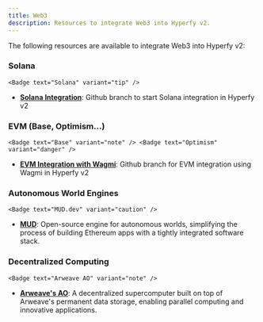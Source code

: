 ```yaml
---
title: Web3
description: Resources to integrate Web3 into Hyperfy v2.
---
```


The following resources are available to integrate Web3 into Hyperfy v2:


### Solana
    <Badge text="Solana" variant="tip" />


* **[Solana Integration](https://github.com/hyperfy-xyz/hyperfy/tree/solana)**: Github branch to start Solana integration in Hyperfy v2

### EVM (Base, Optimism...)
    <Badge text="Base" variant="note" /> <Badge text="Optimism" variant="danger" />


* **[EVM Integration with Wagmi](https://github.com/peezy/hyperfy/tree/evm_dev)**: Github branch for EVM integration using Wagmi in Hyperfy v2

### **Autonomous World Engines**
    <Badge text="MUD.dev" variant="caution" />


* **[MUD](https://mud.dev/)**: Open-source engine for autonomous worlds, simplifying the process of building Ethereum apps with a tightly integrated software stack.

### **Decentralized Computing**
    <Badge text="Arweave AO" variant="note" />


* **[Arweave's AO](https://ao.arweave.dev/)**: A decentralized supercomputer built on top of Arweave's permanent data storage, enabling parallel computing and innovative applications.

